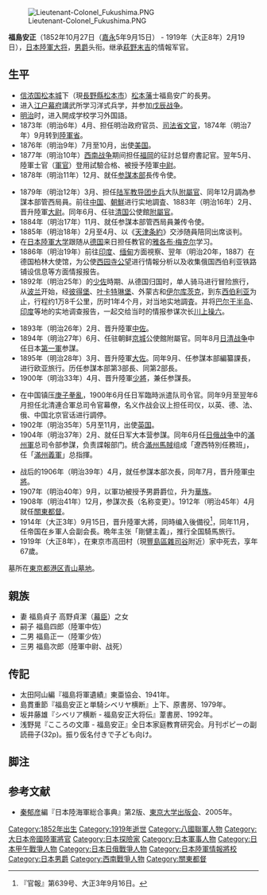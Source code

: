 {{Infobox_President
|original_name =
|image = Fukushima Yasumasa.jpg
|smallimage =
|caption = 
|country = {{JPN}}
|order = 第2任
|office = 关东總督
|term_start = 1912年4月26日
|term_end = 1914年9月15日
|predecessor =[[大岛义昌|大岛义昌]]
|successor = [[中村觉|中村觉]]
|birth_date = 1852年10月27日
|birth_place =[[信浓国|信浓国]][[松本城|松本城]]
|death_date =1919年2月19日 （67岁）
|death_place={{JAP}}[[东京|东京]]
}}
[[File:Lieutenant-Colonel_Fukushima.PNG|thumb]]

'''福島安正'''（1852年10月27日（[[嘉永|嘉永]]5年9月15日） - 1919年（大正8年）2月19日），[[日本|日本]][[陆军大将|陸軍大将]]，[[男爵|男爵]]头衔。继承[[萩野末吉|萩野末吉]]的情報军官。

==生平==
*[[信濃國|信浓国]][[松本城|松本城]]下（現[[長野縣|長野縣]][[松本市|松本市]]）[[松本藩|松本藩]]士福島安广的長男。
* 进入[[江户|江户]][[江户幕府|幕府]]講武所学习洋式兵学，并参加[[戊辰戰爭|戊辰战争]]。
* [[明治|明治]]时，进入開成学校学习外国語。
* 1873年（明治6年）4月、担任明治政府官员、[[司法省|司法省]][[文官|文官]]，1874年（明治7年）9月转到[[陆军省|陸軍省]]。
* 1876年（明治9年）7月至10月，出使[[美国|美国]]。
* 1877年（明治10年）[[西南战争|西南战争]]期间担任[[福岡市|福岡]]的征討总督府書記官。翌年5月、陸軍士官（[[軍官|軍官]]）登用試驗合格、被授予陸軍[[中尉|中尉]]。
* 1878年（明治11年）12月、就任[[参谋本部_(大日本帝国)|参謀本部]]長传令使。

* 1879年（明治12年）3月、担任[[陸軍教導団|陆军教导团]][[步兵|步兵]]大队[[附屬官|附屬官]]、同年12月調為参謀本部管西局員。前往[[中国|中国]]、[[朝鮮|朝鮮]]进行实地調査、1883年（明治16年）2月、晋升陸軍[[大尉|大尉]]。同年6月、任驻[[清朝|清国]]公使館[[附屬官|附屬官]]。
* 1884年（明治17年）11月、就任参謀本部管西局員兼传令使。
* 1885年（明治18年）2月至4月、以《[[中日天津會議專條|天津条約]]》交渉随員陪同出席谈判。
* 在[[日本陆军大学|日本陸軍大学]]跟随从[[德国|德国]]来日担任教官的[[克莱门斯·威廉·雅各布·梅克尔|雅各布·梅克尔]]学习。
* 1886年（明治19年）前往[[印度|印度]]、[[缅甸|缅甸]]方面視察、翌年（明治20年，1887）在德国柏林大使馆，为公使[[西园寺公望|西园寺公望]]进行情報分析以及收集俄国西伯利亚铁路铺设信息等方面情报报告。
* 1892年（明治25年）的[[少佐|少佐]]時期、从德国归国时，单人骑马进行冒险旅行，从[[波兰|波兰]]开始，经[[彼得堡|彼得堡]]、[[叶卡特琳堡|叶卡特琳堡]]、外蒙古和[[伊尔库茨克|伊尔库茨克]]，到东[[西伯利亚|西伯利亚]]为止，行程约1万8千公里，历时1年4个月，对当地实地調査。并将[[巴尔干半岛|巴尔干半岛]]、[[印度|印度]]等地的实地调查报告，一起交给当时的情报参谋次长[[川上操六|川上操六]]。

* 1893年（明治26年）2月、晋升陸軍[[中佐|中佐]]。
* 1894年（明治27年）6月、任驻朝鲜[[京城府|京城]]公使館附屬官。同年8月[[日清战争|日清战争]]中任日本[[第1军_(日本陆军)|第一軍]]参謀。
* 1895年（明治28年）3月、晋升陸軍[[大佐|大佐]]。同年9月、任参謀本部編纂課長，进行欧亚旅行。历任参謀本部第3部長、同第2部長。
* 1900年（明治33年）4月、晋升陸軍[[少將|少將]]，兼任{{tsl|ja|都督部|西部都督部}}参謀長。

* 在中国镇压[[庚子拳亂|庚子拳亂]]，1900年6月任日军臨時派遣队司令官。同年9月至翌年6月担任北清連合軍总司令官幕僚，名义作战会议上担任司仪，以英、德、法、俄、中国北京官话进行調停。
* 1902年（明治35年）5月至11月，出使[[英国|英国]]。
* 1904年（明治37年）2月、就任日军大本营参謀。同年6月任[[日俄战争|日俄战争]]中的[[滿洲軍_(日本陸軍)|滿州軍]]总司令部参謀，负责諜報部门。统合[[滿州|滿州]][[馬賊|馬賊]]组成「遼西特別任務班」，任「[[滿州義軍|滿州義軍]]」总指揮。

* 战后的1906年（明治39年）4月，就任参謀本部次長，同年7月，晋升陸軍[[中將|中將]]。
* 1907年（明治40年）9月，以軍功被授予男爵爵位，升为[[华族_(日本)|華族]]。
* 1908年（明治41年）12月，参謀次長（名称变更）。1912年（明治45年）4月就任[[關東都督府|關東都督]]。
* 1914年（大正3年）9月15日，晋升陸軍大將，同時编入後備役<ref>『官報』第639号、大正3年9月16日。</ref>，同年11月，任帝国在乡軍人会副会長。晩年主张「剛健主義」，推行全国騎馬旅行。
* 1919年（大正8年），在東京市高田村（現[[豐島區|豐島區]][[雜司谷|雜司谷]]附近）家中死去，享年67歲。

墓所在[[東京都|東京都]][[港區_(東京都)|港区]][[青山靈園|青山墓地]]。

== 親族 ==
* 妻 福島貞子 高野貞潔（[[幕臣|幕臣]]）之女
* 嗣子 福島四郎（陸軍中佐）
* 二男 福島正一（陸軍少佐）
* 三男 福島次郎（陸軍中尉、战死）

== 传記 ==
* 太田阿山編『福島将軍遺績』東亜協会、1941年。
* 島貫重節『福島安正と単騎シベリヤ横断』上下、原書房、1979年。
* 坂井藤雄『シベリア横断 - 福島安正大将伝』葦書房、1992年。
* 浅野晃『こころの文庫 - 福島安正』全日本家庭教育研究会。月刊ポピーの副読冊子(32p)。振り仮名付きで子ども向け。

==脚注==
{{Reflist}}

== 参考文献 ==
{{refbegin}}
*[[秦郁彦|秦郁彦]]編『日本陸海軍総合事典』第2版、[[東京大学出版会|東京大学出版会]]、2005年。
{{refend}}

{{leader|[[大岛义昌|大岛义昌]]|关东总督
'''1912年4月26日—1914年9月15日'''|[[中村觉|中村觉]]}}
{{关东州最高行政长官}}
{{日本陸軍大將}}
{{Authority control}}
{{DEFAULTSORT:Fukushima}}
{{Portal bar|日本|政治|軍事|歷史|人物}}
[[Category:1852年出生|Category:1852年出生]]
[[Category:1919年逝世|Category:1919年逝世]]
[[Category:八國聯軍人物|Category:八國聯軍人物]]
[[Category:大日本帝國陸軍將官|Category:大日本帝國陸軍將官]]
[[Category:日本探險家|Category:日本探險家]]
[[Category:日本軍事人物|Category:日本軍事人物]]
[[Category:日本甲午戰爭人物|Category:日本甲午戰爭人物]]
[[Category:日本日俄戰爭人物|Category:日本日俄戰爭人物]]
[[Category:日本陸軍情報將校|Category:日本陸軍情報將校]]
[[Category:日本男爵|Category:日本男爵]]
[[Category:西南戰爭人物|Category:西南戰爭人物]]
[[Category:關東都督|Category:關東都督]]